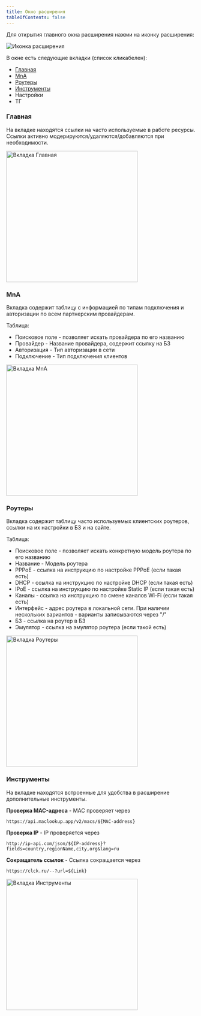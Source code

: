 ```yaml
---
title: Окно расширения
tableOfContents: false
---
```


Для открытия главного окна расширения нажми на иконку расширения:

<img
  src="/domru-helper/images/ext-icon.png"
  alt="Иконка расширения"
  width="auto"
/>

В окне есть следующие вкладки (список кликабелен):

- [Главная](#главная)
- [MnA](#главная)
- [Роутеры](#роутеры)
- [Инструменты](#инструменты)
- Настройки
- ТГ

### Главная

На вкладке находятся ссылки на часто используемые в работе ресурсы. Ссылки активно модерируются/удаляются/добавляются при необходимости.

<img
  src="/domru-helper/images/popup-window.png"
  alt="Вкладка Главная"
  width="350px"
/>

### MnA

Вкладка содержит таблицу с информацией по типам подключения и авторизации по всем партнерским провайдерам.

Таблица:

- Поисковое поле - позволяет искать провайдера по его названию
- Провайдер - Название провайдера, содержит ссылку на БЗ
- Авторизация - Тип авторизации в сети
- Подключение - Тип подключения клиентов

<img src="/domru-helper/images/MnA.png" alt="Вкладка MnA" width="350px" />

### Роутеры

Вкладка содержит таблицу часто используемых клиентских роутеров, ссылки на их настройки в БЗ и на сайте.

Таблица:

- Поисковое поле - позволяет искать конкретную модель роутера по его названию
- Название - Модель роутера
- PPPoE - ссылка на инструкцию по настройке PPPoE (если такая есть)
- DHCP - ссылка на инструкцию по настройке DHCP (если такая есть)
- IPoE - ссылка на инструкцию по настройке Static IP (если такая есть)
- Каналы - ссылка на инструкцию по смене каналов Wi-Fi (если такая есть)
- Интерфейс - адрес роутера в локальной сети. При наличии нескольких вариантов - варианты записываются через "/"
- БЗ - ссылка на роутер в БЗ
- Эмулятор - ссылка на эмулятор роутера (если такой есть)

<img
  src="/domru-helper/images/routers.png"
  alt="Вкладка Роутеры"
  width="350px"
/>

### Инструменты

На вкладке находятся встроенные для удобства в расширение дополнительные инструменты.

**Проверка MAC-адреса** - MAC проверяет через

```
https://api.maclookup.app/v2/macs/${MAC-address}
```

**Проверка IP** - IP проверяется через

```
http://ip-api.com/json/${IP-address}?fields=country,regionName,city,org&lang=ru
```

**Сокращатель ссылок** - Ссылка сокращается через

```
https://clck.ru/--?url=${Link}
```

<img
  src="/domru-helper/images/instruments.png"
  alt="Вкладка Инструменты"
  width="350px"
/>
